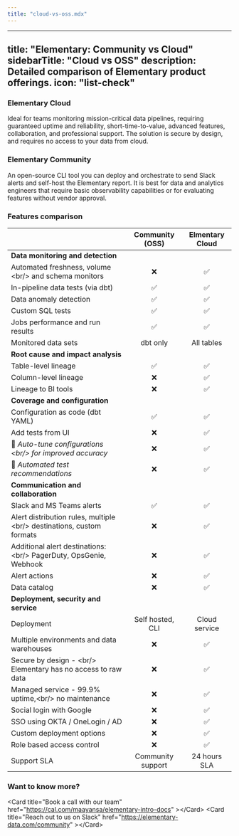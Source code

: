 ```yaml
---
title: "cloud-vs-oss.mdx"
---
```


---
title: "Elementary: Community vs Cloud"
sidebarTitle: "Cloud vs OSS"
description: Detailed comparison of Elementary product offerings. 
icon: "list-check"
---

### Elementary Cloud
Ideal for teams monitoring mission-critical data pipelines, requiring guaranteed uptime and reliability, short-time-to-value, advanced features, collaboration, and professional support. The solution is secure by design, and requires no access to your data from cloud.

### Elementary Community
An open-source CLI tool you can deploy and orchestrate to send Slack alerts and self-host the Elementary report. It is best for data and analytics engineers that require basic observability capabilities or for evaluating features without vendor approval.

### Features comparison

|                                                                       |   Community (OSS)   |  Elmentary Cloud  |
|-----------------------------------------------------------------------|:-------------------:|:-----------------:|
| **Data monitoring and detection**                                     |                     |                   |
| Automated freshness, volume &lt;br/&gt; and schema monitors                 |          ❌          |         ✅         |
| In-pipeline data tests (via dbt)                                      |          ✅          |         ✅         |
| Data anomaly detection                                                |          ✅          |         ✅         |
| Custom SQL tests                                                      |          ✅          |         ✅         |
| Jobs performance and run results                                      |          ✅          |         ✅         |
| Monitored data sets                                                   |      dbt only       |    All tables     |
| **Root cause and impact analysis**                                    |                     |                   |
| Table-level lineage                                                   |          ✅          |         ✅         |
| Column-level lineage                                                  |          ❌          |         ✅         |
| Lineage to BI tools                                                   |          ❌          |         ✅         |
| **Coverage and configuration**                                        |                     |                   |
| Configuration as code (dbt YAML)                                      |          ✅          |         ✅         |
| Add tests from UI                                                     |          ❌          |         ✅         |
| 🚧 *Auto-tune configurations &lt;br/&gt; for improved accuracy*             |          ❌          |         ✅         |
| 🚧 *Automated test recommendations*                                   |          ❌          |         ✅         |
| **Communication and collaboration**                                   |                     |                   |
| Slack and MS Teams alerts                                             |          ✅          |         ✅         |
| Alert distribution rules, multiple &lt;br/&gt; destinations, custom formats |          ❌          |         ✅         |
| Additional alert destinations: &lt;br/&gt; PagerDuty, OpsGenie, Webhook     |          ❌          |         ✅         |
| Alert actions                                                    |          ❌          |         ✅         |
| Data catalog                                                          |          ❌          |         ✅         |
| **Deployment, security and service**                                  |                     |                   |
| Deployment                                                            |  Self hosted, CLI   |   Cloud service   |
| Multiple environments and data warehouses                             |          ❌          |         ✅         |
| Secure by design - &lt;br/&gt; Elementary has no access to raw data         |          ❌          |         ✅         |
| Managed service - 99.9% uptime,&lt;br/&gt; no maintenance                   |          ❌          |         ✅         |
| Social login with Google                                              |          ❌          |         ✅         |
| SSO using OKTA / OneLogin / AD                                        |          ❌          |         ✅         |
| Custom deployment options                                             |          ❌          |         ✅         |
| Role based access control                                        |          ❌          |         ✅         |
| Support SLA                                                           |  Community support  |   24 hours SLA    |


### Want to know more?

&lt;Card
title="Book a call with our team"
href="https://cal.com/maayansa/elementary-intro-docs"
&gt;&lt;/Card&gt;
&lt;Card
title="Reach out to us on Slack"
href="https://elementary-data.com/community"
&gt;&lt;/Card&gt;
